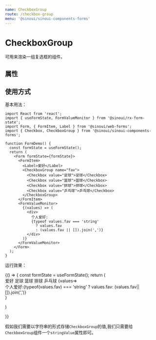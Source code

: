 ```yaml
---
name: CheckboxGroup
route: /checkbox-group
menu: '@sinoui/sinoui-components-forms'
---
```



# CheckboxGroup

可用来渲染一组复选框的组件。

## 属性

<Props of={CheckboxGroupApi} />

## 使用方式

基本用法：

```tsx
import React from 'react';
import { useFormState, FormValueMonitor } from '@sinoui/rx-form-state';
import Form, { FormItem, Label } from '@sinoui/web-forms';
import { Checkbox, CheckboxGroup } from '@sinoui/sinoui-components-forms';

function FormDemo() {
  const formState = useFormState();
  return (
    <Form formState={formState}>
      <FormItem>
        <Label>爱好</Label>
        <CheckboxGroup name="fav">
          <Checkbox value="足球">足球</Checkbox>
          <Checkbox value="篮球">篮球</Checkbox>
          <Checkbox value="排球">排球</Checkbox>
          <Checkbox value="乒乓球">乒乓球</Checkbox>
        </CheckboxGroup>
      </FormItem>
      <FormValueMonitor>
        {(values) => (
          <div>
            个人爱好:
            {typeof values.fav === 'string'
              ? values.fav
              : (values.fav || []).join(',')}
          </div>
        )}
      </FormValueMonitor>
    </Form>
  );
}
```

运行效果：

<Playground>
  {() => {
    const formState = useFormState();
    return (
        <Form formState={formState}>
            <FormItem>
                <Label>爱好</Label>
                <CheckboxGroup name="fav">
                    <Checkbox value="足球">足球</Checkbox>
                    <Checkbox value="篮球">篮球</Checkbox>
                    <Checkbox value="排球">排球</Checkbox>
                    <Checkbox value="乒乓球">乒乓球</Checkbox>
                </CheckboxGroup>
            </FormItem>
            <FormValueMonitor>
                {values=><div>个人爱好:{typeof(values.fav) === 'string' ? values.fav: (values.fav||[]).join(',')}</div>}
            </FormValueMonitor>
        </Form>
    )

}}

</Playground>

假如我们需要以字符串的形式存储`CheckboxGroup`的值,我们只需要给`CheckboxGroup`组件一个`stringValue`属性即可。
